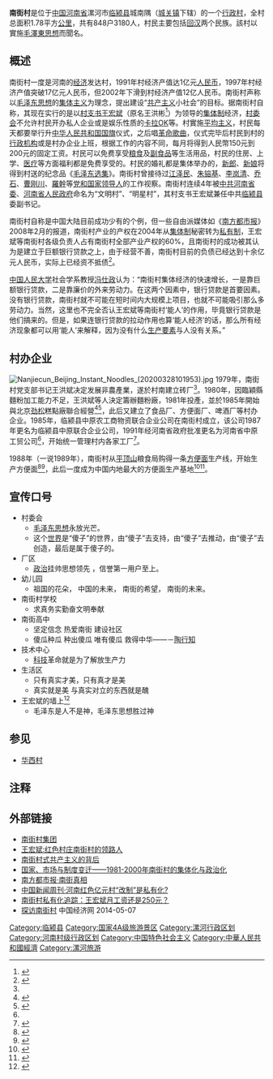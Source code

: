 {{multiple issues|
{{original research|time=2015-07-13T02:49:55+00:00}}
{{refimprove|time=2015-07-13T02:49:55+00:00}}
}}
'''南街村'''是位于[[中国|中国]][[河南省|河南省]]漯河市[[临颍县|临颍县]]城南隅（[[城关镇_(临颍县)|城关镇]]下辖）的一个[[村民委员会|行政村]]，全村总面积1.78平方[[公里|公里]]，共有848户3180人，村民主要包括[[回族|回]][[汉族|汉]]两个民族。該村以實施[[毛澤東思想|毛澤東思想]]而聞名。

{{Infobox settlement
| name                            = 南街村
| settlement_type                 = [[行政村|行政村]]
| image_skyline                   = Nanjie Commune - 10324202515.jpg
| image_alt                       = 
| image_caption                   = 
| flag_alt                        = 
| image_seal                      = 
| seal_alt                        = 
| image_shield                    = 
| shield_alt                      = 
| nickname                        = 
| motto                           = 
| image_map                       = 
| map_alt                         = 
| map_caption                     = 
| pushpin_map                     = Henan
| pushpin_label_position          = left
| pushpin_map_alt                 = 
| pushpin_map_caption             = 南街村在河南的位置
| coordinates                     = {{coord|33.802565|N|113.957536|E|type:landmark_region:CN-41_source:Gaode|format=dms|display=it}}
| coor_pinpoint                   = 
| coordinates_footnotes           = 
| subdivision_type                = 国家
| subdivision_name                = 中华人民共和国
| subdivision_type1               = [[省_(中华人民共和国)|省]]
| subdivision_name1               = [[河南|河南]]
| subdivision_type2               = [[地级市|地级市]]
| subdivision_name2               = [[漯河|漯河]]
| subdivision_type3               = [[县_(中华人民共和国)|县]]
| subdivision_name3               = [[临颍|临颍]]
| subdivision_type4               = [[行政建制镇|镇]]
| subdivision_name4               = [[城关乡|城关乡]]
| founder                         = 
| seat_type                       = 
| seat                            = 
| government_footnotes            = 
| leader_party                    = [[中国共产党|中国共产党]]
| leader_title                    = [[党委书记|党委书记]]
| leader_name                     = [[王宏斌|王宏斌]]
| unit_pref                       = Metric
| area_footnotes                  = 
| area_total_km2                  = 1.78
| area_land_km2                   = 
| area_water_km2                  = 
| area_water_percent              = 
| area_note                       = 
| elevation_footnotes             = 
| elevation_m                     = 
| population_footnotes            = 
| population_total                = 3,400
| population_as_of                = 2011
| population_density_km2          = auto
| population_demonym              = 
| population_note                 = 
| timezone1                       = [[时区|时区]]
| utc_offset1                     = +8
| postal_code_type                = [[中华人民共和国邮政编码|邮政编码]]
| postal_code                     = 411122
| area_code_type                  = [[中华人民共和国电话区号|电话区号]]
| area_code                       = (0)395
| iso_code                        = 
| website                         = 
| footnotes                       = 
| official_name                   = 
}}

==概述==
南街村一度是河南的[[经济|经济]]发达村，1991年村经济产值达1亿元[[人民币|人民币]]，1997年村经济产值突破17亿元人民币，但2002年下滑到村经济产值12亿人民币。南街村声称以[[毛泽东思想|毛泽东思想]]的[[集体主义|集体主义]]为理念，提出建设“[[共产主义|共产主义]]小社会”的目标。据南街村自称，其现在实行的是以[[村支书|村支书]][[王宏斌|王宏斌]]（原名王洪彬<ref name="njc_exp">{{cite journal|author=邓英淘; 苗壮; 崔之元|title=南街村经验的思考|journal=战略与管理|year=1996|issue=03|publisher=中国战略与管理研究会|issn=1006-7582|pages=14-24}}</ref>）为领导的[[集体制|集体制]]经济，[[村委会|村委会]]不允许村民开办私人企业或是娱乐性质的[[卡拉OK|卡拉OK]]等。村{{里}}實施[[平均主义|平均主义]]，村民每天都要举行升[[中华人民共和国国旗|中华人民共和国国旗]]仪式，之后唱[[革命歌曲|革命歌曲]]，仪式完毕后村民到村{{里}}的[[行政机构|行政机构]]或是村办企业上班，根据工作的内容不同，每月将得到人民幣150元到200元的固定工资。村民可以免费享受[[粮食|粮食]]及[[副食品|副食品]]等生活用品，村民的住房、上学、[[医疗|医疗]]等方面福利都是免费享受的。村民的婚礼都是集体举办的，[[新郎|新郎]]、[[新娘|新娘]]将得到村{{里}}送的纪念品《[[毛泽东选集|毛泽东选集]]》。南街村曾接待过[[江泽民|江泽民]]、[[朱镕基|朱镕基]]、[[李岚清|李岚清]]、[[乔石|乔石]]、[[曹刚川|曹刚川]]、[[羅幹|羅幹]]等[[党和国家领导人|党和国家领导人]]的工作视察。南街村连续4年被[[中共河南省委|中共河南省委]]、[[河南省人民政府|河南省人民政府]]命名为“文明村”、“明星村”，其村支书王宏斌兼任中共[[临颍县|临颍县]]委副书记。

南街村自称是中国大陆目前成功少有的个例，但一些自由派媒体如《[[南方都市报|南方都市报]]》2008年2月的报道，南街村产业的产权在2004年从[[集体制|集体制]]秘密转为[[私有制|私有制]]，王宏斌等南街村各级负责人占有南街村全部产业产权的60%，且南街村的成功被其认为是建立于巨额银行贷款之上，由于经营不善，南街村目前的负债已经达到十余亿元人民币，实际上已经资不抵债<ref>{{cite web|language=zh-hans|url=http://news.qq.com/a/20080226/002742_4.htm|title=南街真相:红色亿元村靠贷款发展欠债十亿|publisher=腾讯新闻|date=2008-02-26|accessdate=2012-10-11|archive-date=2015-07-16|archive-url=https://web.archive.org/web/20150716003401/http://news.qq.com/a/20080226/002742_4.htm|dead-url=no}}</ref>。

[[中国人民大学|中国人民大学]]社会学系教授[[冯仕政|冯仕政]]认为：“南街村集体经济的快速增长，一是靠巨额银行贷款，二是靠廉价的外来劳动力。在这两个因素中，银行贷款是首要因素。没有银行贷款，南街村就不可能在短时间内大规模上项目，也就不可能吸引那么多劳动力。当然，这里也不完全否认王宏斌等南街村‘能人’的作用，毕竟银行贷款是他们搞来的。但是，如果连银行贷款的拉动作用也算‘能人经济’的话，那么所有经济现象都可以用‘能人’来解释，因为没有什么[[生产要素|生产要素]]与人没有关系。”

== 村办企业 ==
{{Infobox company
| name = 河南省南街村（集团）有限公司
| name_en = 
| logo = 
| logo_size = 
| logo_caption = 
| image =          
| image_size =
| image_caption =
| local_code_name = CN
| local_code = 91410000170008267D
| other_name = 
| type = 有限责任公司
| industry = 批发业
| foundation = 
| founder = 
| location = [[河南省|河南省]][[临颍县|临颍县]]南街村颍松大道2号
| area_served = 
| key_people = 王宏斌（董事长）
| products = 方便食品等
| services = 
| owner = 
| homepage = {{URL|http://www.nanjiecun.cn/}}
}}
[[File:Nanjiecun_Beijing_Instant_Noodles_(20200328101953).jpg|thumb]]
1979年，南街村党支部书记王洪斌决定发展非農產業，遂於村南建立砖厂<ref name="njc_exp"/>。1980年，因臨穎縣麵粉加工能力不足，王洪斌等人決定籌辦麵粉廠，1981年投產，並於1985年開始與北京[[劲松街道|劲松]]糕點廠聯合經營<ref>{{cite journal|author=郭纪元; 何大明; 许韶立|title=贫困地区乡镇企业起步研究|journal=河南社会科学|year=1995|issue=03|publisher=河南省社会科学界联合会|issn=1007-905X|pages=14}}</ref><ref>{{cite journal|author=南俊英; 李太森|title=豫南一枝花──河南省临颖县南街村的调查|journal=科学社会主义|year=1995|issue=04|publisher=[[中国科学社会主义学会|中国科学社会主义学会]]|issn=1002-1493|pages=11}}</ref>，此后又建立了食品厂、方便面厂、啤酒厂等村办企业。1985年，临颍县中原农工商物资联合企业公司在南街村成立，该公司1987年更名为临颍县中原联合企业公司，1991年经河南省政府批准更名为河南省中原工贸公司<ref name="njc_exp"/>，开始统一管理村内各家工厂<ref>{{cite journal|author=李小建|title=产业联系与农村工业化的企业分析|journal=经济地理|year=1993|issue=02|publisher=[[中国地理学会|中国地理学会]]; 湖南省经济地理研究所|issn=1000-8462|pages=35-40}}</ref>。

1988年（一说1989年），南街村从[[平頂山|平顶山]]粮食局购得一条[[即食麵|方便面]]生产线，开始生产方便面<ref>{{cite news|url=http://news.cnr.cn/native/gd/20180624/t20180624_524280315.shtml|title=方便面“枯荣线”|publisher=[[新华每日电讯|新华每日电讯]]|date=2018-06-24|accessdate=2020-03-26}}</ref><ref>{{cite news|url=https://e.thecover.cn/shtml/hxdsb/20180914/88338.shtml|title=“亿元村”南街村带头人王宏斌：实现共同富裕，要让村里人富得不存一分钱|publisher=[[华西都市报|华西都市报]]|date=2018-09-14|accessdate=2020-03-26|archive-date=2020-03-26|archive-url=https://web.archive.org/web/20200326064243/https://e.thecover.cn/shtml/hxdsb/20180914/88338.shtml|dead-url=no}}</ref>，此后一度成为中国内地最大的方便面生产基地<ref>{{cite journal|author=盛曙丽|title=“共产主义”南街村|journal=山东农业|year=1998|issue=11|publisher=山东省农业厅|issn=1004-6925|pages=13-14}}</ref><ref>{{cite journal|author=姚中福|title=追问南街：旗帜？怪胎？|journal=市场经济导报|year=1999|issue=06|publisher=中共河南省委宣传部|issn=1005-2356|pages=4-10}}</ref>。

== 宣传口号 ==
*村委会
**[[毛泽东思想|毛泽东思想]]永放光芒。
**这个[[世界|世界]]是“傻子”的世界，由“傻子”去支持，由“傻子”去推动，由“傻子”去创造，最后是属于傻子的。
*厂区
**[[政治|政治]]挂帅思想领先 ，信誉第一用户至上。
*幼儿园
**祖国的花朵， 中国的未来， 南街的希望， 南街的未来。
*南街村学校
**求真务实勤奋文明奉献
*南街高中
**坚定信念 热爱南街 建设社区
**傻瓜种瓜 种出傻瓜 唯有傻瓜 救得中华——－[[陶行知|陶行知]]
*技术中心
**[[科技|科技]]革命就是为了解放生产力
*生活区
**只有真实才美，只有真才是美
**真实就是美 与真实对立的东西就是醜
*王宏斌的墙上<ref>{{cite web|language =zh-hans|url=http://news.163.com/07/0906/19/3NNSMINL00011OS5.html
|title=王宏彬：毛泽东思想胜过神|publisher=网易新闻|date=2007-09-06 |accessdate=2012-10-20}}</ref>
**毛泽东是人不是神，毛泽东思想胜过神

== 参见 ==
*[[华西村|华西村]]

==注释==
{{Reflist}}

== 外部链接 ==
*[https://web.archive.org/web/20110430162842/http://www.nanjiecun.cn/ 南街村集团]
*[http://www.people.com.cn/GB/news/37146/45767/3751190.html 王宏斌:红色村庄南街村的领路人]{{Wayback|url=http://www.people.com.cn/GB/news/37146/45767/3751190.html |date=20060630193207 }}
*[https://web.archive.org/web/20060525011234/http://www.china-week.com/html/02019.htm 南街村式共产主义的背后]
*[http://www.chinaelections.org/NewsInfo.asp?NewsID=107721 国家、市场与制度变迁——1981-2000年南街村的集体化与政治化]
*[http://news.qq.com/a/20080226/002742.htm 南方都市报·南街真相]{{Wayback|url=http://news.qq.com/a/20080226/002742.htm |date=20080302234610 }}
*[http://news.qq.com/a/20080222/001868.htm 中国新闻周刊·河南红色亿元村“改制”是私有化?]{{Wayback|url=http://news.qq.com/a/20080222/001868.htm |date=20080225205740 }}
*[http://business.sohu.com/20080226/n255358070.shtml 南街村私有化追踪：王宏斌月工资还是250元？]{{Wayback|url=http://business.sohu.com/20080226/n255358070.shtml |date=20130225211121 }}
*[https://web.archive.org/web/20140507031505/http://cz.ce.cn/szcz/hn/szmc/hnnjc/tpxw/201308/09/t20130809_1026895.shtml 探访南街村 ] 中国经济网 2014-05-07
[[Category:临颍县|Category:临颍县]]
[[Category:国家4A级旅游景区|Category:国家4A级旅游景区]]
[[Category:漯河行政区划|Category:漯河行政区划]]
[[Category:河南村级行政区划|Category:河南村级行政区划]]
[[Category:中国特色社会主义|Category:中国特色社会主义]]
[[Category:中華人民共和國經濟|Category:中華人民共和國經濟]]
[[Category:漯河旅游|Category:漯河旅游]]
